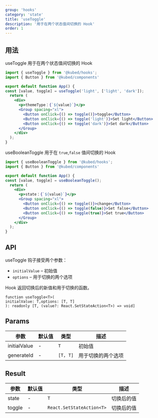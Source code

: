 ```yaml
---
group: 'hooks'
category: 'state'
title: 'useToggle'
description: '用于在两个状态值间切换的 Hook'
order: 1
---
```


## 用法

useToggle 用于在两个状态值间切换的 Hook

```jsx live=true
import { useToggle } from '@kubed/hooks';
import { Button } from '@kubed/components'

export default function App() {
const [value, toggle] = useToggle('light', ['light', 'dark']);
  return (
    <div>
      <p>themeType：{`${value}`}</p>
      <Group spacing="xl">
        <Button onClick={() => toggle()}>toggle</Button>
        <Button onClick={() => toggle('light')}>Set light</Button>
        <Button onClick={() => toggle('dark')}>Set dark</Button>
      </Group>
    </div>
  );
}

```

useBooleanToggle 用于在 `true`,`false` 值间切换的 Hook

```jsx live=true
import { useBooleanToggle } from '@kubed/hooks';
import { Button } from '@kubed/components'

export default function App() {
const [value, toggle] = useBooleanToggle();
  return (
    <div>
      <p>state：{`${value}`}</p>
      <Group spacing="xl">
        <Button onClick={() => toggle()}>change</Button>
        <Button onClick={() => toggle(false)}>Set false</Button>
        <Button onClick={() => toggle(true)}>Set true</Button>
      </Group>
    </div>
  );
}

```


## API

useToggle 钩子接受两个参数：

- `initialValue` – 初始值
- `options` – 用于切换的两个选项

Hook 返回切换后的新值和用于切换的函数。

```tsx
function useToggle<T>(
initialValue: T,options: [T, T]
): readonly [T, (value?: React.SetStateAction<T>) => void]
```

## Params

| 参数           | 默认值 | 类型       | 描述        |
|--------------|-----|----------|-----------|
| initialValue | -   | `T`      | 初始值       |
| generateId   | -   | `[T, T]` | 用于切换的两个选项 |

## Result


| 参数     | 默认值 | 类型                        | 描述    |
|--------|-----|---------------------------|-------|
| state  | -   | `T`                       | 切换后的值 |
| toggle | -   | `React.SetStateAction<T>` | 切换后的值 |
